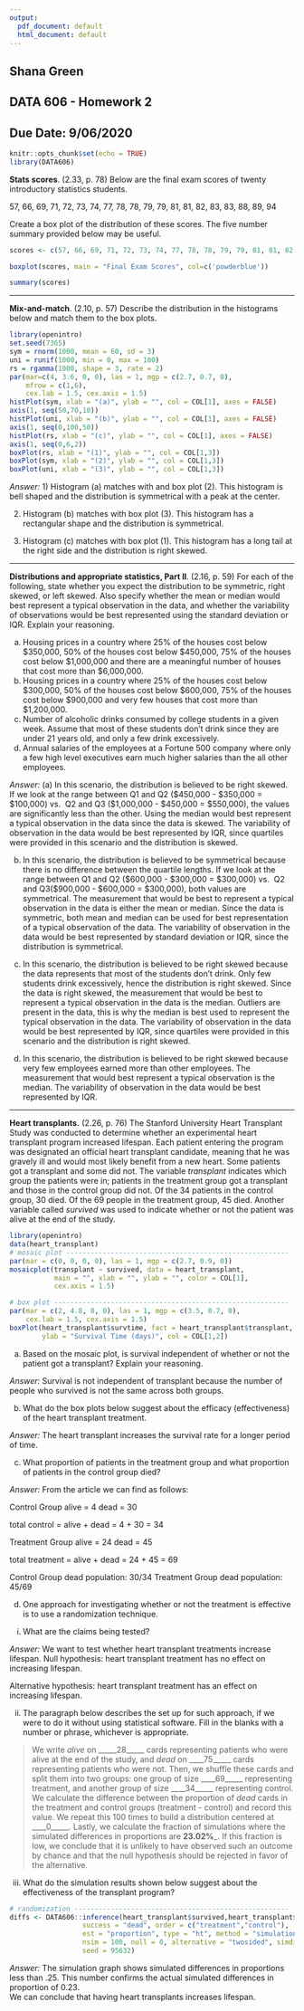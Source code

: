 ---
output:
  pdf_document: default
  html_document: default
---
## Shana Green
## DATA 606 - Homework 2
## Due Date: 9/06/2020


```{r setup, include=FALSE}
knitr::opts_chunk$set(echo = TRUE)
library(DATA606)
```

**Stats scores**. (2.33, p. 78) Below are the final exam scores of twenty introductory statistics students. 

57, 66, 69, 71, 72, 73, 74, 77, 78, 78, 79, 79, 81, 81, 82, 83, 83, 88, 89, 94

Create a box plot of the distribution of these scores. The five number summary provided below may be useful.

\begin{center}
\renewcommand\arraystretch{1.5}
\begin{tabular}{ccccc}
Min & Q1    & Q2 (Median)   & Q3    & Max \\
\hline
57  & 72.5  & 78.5          & 82.5  & 94 \\
\end{tabular}
\end{center}

```{r, echo = FALSE}
scores <- c(57, 66, 69, 71, 72, 73, 74, 77, 78, 78, 79, 79, 81, 81, 82, 83, 83, 88, 89, 94)

boxplot(scores, main = "Final Exam Scores", col=c('powderblue'))

```



```{r}
summary(scores)
```

--------------------------------------------------------------------------------

\clearpage

**Mix-and-match**. (2.10, p. 57) Describe the distribution in the histograms below and match them to the box plots.

```{r, echo=FALSE, message=FALSE, warning=FALSE, fig.width=10, fig.height=3}
library(openintro)
set.seed(7365)
sym = rnorm(1000, mean = 60, sd = 3)
uni = runif(1000, min = 0, max = 100)
rs = rgamma(1000, shape = 3, rate = 2)
par(mar=c(4, 3.6, 0, 0), las = 1, mgp = c(2.7, 0.7, 0), 
    mfrow = c(1,6), 
    cex.lab = 1.5, cex.axis = 1.5)
histPlot(sym, xlab = "(a)", ylab = "", col = COL[1], axes = FALSE)
axis(1, seq(50,70,10))
histPlot(uni, xlab = "(b)", ylab = "", col = COL[1], axes = FALSE)
axis(1, seq(0,100,50))
histPlot(rs, xlab = "(c)", ylab = "", col = COL[1], axes = FALSE)
axis(1, seq(0,6,2))
boxPlot(rs, xlab = "(1)", ylab = "", col = COL[1,3])
boxPlot(sym, xlab = "(2)", ylab = "", col = COL[1,3])
boxPlot(uni, xlab = "(3)", ylab = "", col = COL[1,3])
```


*Answer:*
1) Histogram (a) matches with and box plot (2). This histogram is bell shaped and the distribution is symmetrical with a peak at the center.

2) Histogram (b) matches with box plot (3). This histogram has a rectangular shape and the distribution is symmetrical. 

3) Histogram (c) matches with box plot (1). This histogram has a long tail at the right side and the distribution is right skewed.

--------------------------------------------------------------------------------

\clearpage

**Distributions and appropriate statistics, Part II**. (2.16, p. 59) For each of the following, state whether you expect the distribution to be symmetric, right skewed, or left skewed. Also specify whether the mean or median would best represent a typical observation in the data, and whether the variability of observations would be best represented using the standard deviation or IQR. Explain your reasoning.

(a) Housing prices in a country where 25% of the houses cost below $350,000, 50% of the houses cost below $450,000, 75% of the houses cost below $1,000,000 and there are a meaningful number of houses that cost more than $6,000,000.
(b) Housing prices in a country where 25% of the houses cost below $300,000, 50% of the houses cost below $600,000, 75% of the houses cost below $900,000 and very few houses that cost more than $1,200,000.
(c) Number of alcoholic drinks consumed by college students in a given week. Assume that most of these students don't drink since they are under 21 years old, and only a few drink excessively.
(d) Annual salaries of the employees at a Fortune 500 company where only a few high level
executives earn much higher salaries than the all other employees.


*Answer:*
(a) In this scenario, the distribution is believed to be right skewed. If we look at the range between Q1 and Q2 ($450,000 - $350,000 = $100,000) vs. 
Q2 and Q3 ($1,000,000 - $450,000 = $550,000), the values are significantly less than the other. Using the median would best represent a typical observation in the data since the data is skewed. The variability of observation in the data would be best represented by IQR, since quartiles were provided in this scenario and the distribution is skewed.


(b) In this scenario, the distribution is believed to be symmetrical because
there is no difference between the quartile lengths. If we look at the range between Q1 and Q2 ($600,000 - $300,000 = $300,000) vs. 
Q2 and Q3($900,000 - $600,000 = $300,000), both values are symmetrical. 
The measurement that would be best to represent a typical observation in the data is either the mean or median. Since the data is symmetric, both mean and median can be used for best representation of a typical observation of the data.
The variability of observation in the data would be best represented by standard deviation or IQR, since the distribution is symmetrical.


(c) In this scenario, the distribution is believed to be right skewed because
the data represents that most of the students don’t drink. Only few students drink excessively, hence the distribution is right skewed. Since the data is right skewed, the measurement that would be best to represent a typical observation in the data is the median. Outliers are present in the data, this is why the median is best used to represent the typical observation in the data. The variability of observation in the data would be best represented by IQR, since quartiles were provided in this scenario and the distribution is right skewed.


(d) In this scenario, the distribution is believed to be right skewed because very few employees earned more than other employees. The measurement that would best represent a typical observation is the median. The variability of observation in the data would be best represented by IQR.


--------------------------------------------------------------------------------

\clearpage

**Heart transplants.** (2.26, p. 76) The Stanford University Heart Transplant Study was conducted to determine whether an  experimental heart transplant program increased lifespan. Each patient entering the program was designated an official heart transplant candidate, meaning that he was gravely ill and would most likely benefit from a new heart. Some patients got a transplant and some did not. The variable *transplant* indicates which group the patients were in; patients in the treatment group got a transplant and those in the control group did not. Of the 34 patients in the control group, 30 died. Of the 69 people in the treatment group, 45 died. Another variable called *survived* was used to indicate whether or not the patient was alive at the end of the study.

```{r, echo=FALSE, message=FALSE, warning=FALSE, fig.show="hold", out.width="50%", fig.height=3}
library(openintro)
data(heart_transplant)
# mosaic plot -------------------------------------------------------
par(mar = c(0, 0, 0, 0), las = 1, mgp = c(2.7, 0.9, 0))
mosaicplot(transplant ~ survived, data = heart_transplant, 
           main = "", xlab = "", ylab = "", color = COL[1],
           cex.axis = 1.5)

# box plot ----------------------------------------------------------
par(mar = c(2, 4.8, 0, 0), las = 1, mgp = c(3.5, 0.7, 0), 
    cex.lab = 1.5, cex.axis = 1.5)
boxPlot(heart_transplant$survtime, fact = heart_transplant$transplant, 
        ylab = "Survival Time (days)", col = COL[1,2])
```

(a) Based on the mosaic plot, is survival independent of whether or not the 
patient got a transplant? Explain your reasoning.

*Answer:*  Survival is not independent of transplant because the number of people who survived is not the same across both groups.

(b) What do the box plots below suggest about the efficacy (effectiveness) of the heart transplant treatment.

*Answer:* The heart transplant increases the survival rate for a longer period of time.

(c) What proportion of patients in the treatment group and what proportion of 
patients in the control group died?

*Answer:* From the article we can find as follows:

Control Group
alive = 4
dead = 30

total control = alive + dead = 4 + 30 = 34

Treatment Group
alive = 24
dead = 45

total treatment = alive + dead = 24 + 45 = 69

Control Group dead population: 30/34
Treatment Group dead population: 45/69


(d) One approach for investigating whether or not the treatment is effective 
is to use a randomization technique.


i. What are the claims being tested?

*Answer:*
We want to test whether heart transplant treatments increase lifespan.
Null hypothesis: heart transplant treatment has no effect on increasing lifespan.

Alternative hypothesis: heart transplant treatment has an effect on increasing lifespan.


ii. The paragraph below describes the set up for such approach, if we were 
to do it without using statistical software. Fill in the blanks with a number 
or phrase, whichever is appropriate.

> We write *alive* on _____28_____ cards representing patients who were 
alive at the end of the study, and *dead* on ____75_____ cards 
representing patients who were not. Then, we shuffle these cards and split them 
into two groups: one group of size ____69_____ representing treatment, and 
another group of size ____34_____ representing control. We calculate the 
difference between the proportion of *dead* cards in the treatment and 
control groups (treatment - control) and record this value. We repeat this 100 
times to build a distribution centered at ____0_____. Lastly, we calculate 
the fraction of simulations where the simulated differences in proportions are 
__23.02%___. If this fraction is low, we conclude that it is unlikely to 
have observed such an outcome by chance and that the null hypothesis should 
be rejected in favor of the alternative.

iii. What do the simulation results shown below suggest about the effectiveness 
of the transplant program?

```{r fig.height=3, fig.show="hold", message=FALSE, warning=FALSE, include=FALSE, out.width="50%", results='hide'}
# randomization -----------------------------------------------------
diffs <- DATA606::inference(heart_transplant$survived,heart_transplant$transplant, 
                  success = "dead", order = c("treatment","control"), 
                  est = "proportion", type = "ht", method = "simulation", 
                  nsim = 100, null = 0, alternative = "twosided", simdist = TRUE,
                  seed = 95632)
```

\begin{center}
```{r, results='hide', echo=FALSE, message=FALSE, warning=FALSE, fig.show="hold", out.width="75%", fig.height=3}
# plot randomization distribution -----------------------------------
par(mar = c(3.6, 2.2, 1, 1), las = 1, mgp = c(2.5, 0.7, 0), 
    cex.axis = 1.5, cex.lab = 1.5)
values  <- table(diffs)
plot(diffs, type = "n", xlim = c(-0.25, 0.25), 
     xlab = "simulated differences in proportions", 
     ylab = "", axes = FALSE, ylim = c(0, max(values)))
axis(1, at = seq(-0.25, 0.25, 0.05), 
     labels = c(-0.25, NA,-0.15, NA,-0.05, NA, 0.05, NA, 0.15, NA, 0.25))
for(i in 1:length(diffs)){
  x   <- diffs[i]
  rec <- sum(diffs == x)
  points(rep(x, rec), 1:rec, pch = 20, cex = 0.8, col = COL[1])
}
```
\end{center}


*Answer:* 
The simulation graph shows simulated differences in proportions less than .25. This number confirms the actual simulated differences in proportion of 0.23.  
We can conclude that having heart transplants increases lifespan. 